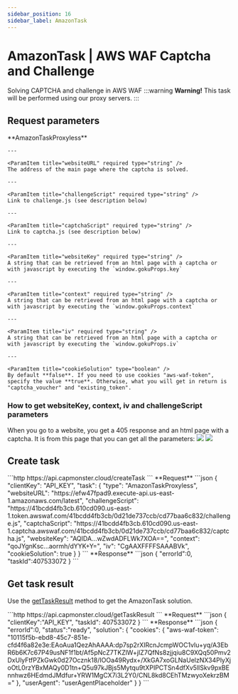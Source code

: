 ```yaml
---
sidebar_position: 16
sidebar_label: AmazonTask
---
```




# AmazonTask | AWS WAF Captcha and Challenge
Solving CAPTCHA and challenge in AWS WAF
:::warning **Warning!**
This task will be performed using our proxy servers. 
:::

## Request parameters
<TabItem value="proxyless" label="RecaptchaV2EnterpriseTaskProxyless (without proxy)" default className="bordered-panel">
    <ParamItem title="type" required type="string" />
    **AmazonTaskProxyless**

    --- 

    <ParamItem title="websiteURL" required type="string" />
    The address of the main page where the captcha is solved.

    ---

    <ParamItem title="challengeScript" required type="string" />
    Link to challenge.js (see description below)

    ---

    <ParamItem title="captchaScript" required type="string" />
    Link to captcha.js (see description below)

    ---

    <ParamItem title="websiteKey" required type="string" />
    A string that can be retrieved from an html page with a captcha or with javascript by executing the `window.gokuProps.key`

    ---

    <ParamItem title="context" required type="string" />
    A string that can be retrieved from an html page with a captcha or with javascript by executing the `window.gokuProps.context`

    ---

    <ParamItem title="iv" required type="string" />
    A string that can be retrieved from an html page with a captcha or with javascript by executing the `window.gokuProps.iv`

    ---

    <ParamItem title="cookieSolution" type="boolean" />
    By default **false**. If you need to use cookies "aws-waf-token", specify the value **true**. Otherwise, what you will get in return is "captcha_voucher" and "existing_token".

  </TabItem>

### How to get websiteKey, context, iv and challengeScript parameters
When you go to a website, you get a 405 response and an html page with a captcha. It is from this page that you can get all the parameters:
![](aws1.png) 
![](aws2.png) 

## Create task


<TabItem value="proxyless" label="RecaptchaV2TaskProxyless (without proxy)" default className="method-panel">
<MethodItem>
  ```http
  https://api.capmonster.cloud/createTask
  ```
</MethodItem>
<MethodDescription>
**Request**
```json
{
    "clientKey": "API_KEY",
    "task": {
        "type": "AmazonTaskProxyless",
        "websiteURL": "https://efw47fpad9.execute-api.us-east-1.amazonaws.com/latest",
        "challengeScript": "https://41bcdd4fb3cb.610cd090.us-east-1.token.awswaf.com/41bcdd4fb3cb/0d21de737ccb/cd77baa6c832/challenge.js",
        "captchaScript": "https://41bcdd4fb3cb.610cd090.us-east-1.captcha.awswaf.com/41bcdd4fb3cb/0d21de737ccb/cd77baa6c832/captcha.js",
        "websiteKey": "AQIDA...wZwdADFLWk7XOA==",
        "context": "qoJYgnKsc...aormh/dYYK+Y=",
        "iv": "CgAAXFFFFSAAABVk",
        "cookieSolution": true
    }
}
```
**Response**
```json
{
  "errorId":0,
  "taskId":407533072
}
```

</MethodDescription>
</TabItem>

## Get task result
Use the [getTaskResult](../api/methods/get-task-result.md) method to get the AmazonTask solution.

<TabItem value="proxyless" label="GeeTestTaskProxyless (without proxy)" default className="method-panel-full">
    <MethodItem>
```http
https://api.capmonster.cloud/getTaskResult
```
    </MethodItem>
    <MethodDescription>
**Request**
```json
{
  "clientKey":"API_KEY",
  "taskId": 407533072
}
```
**Response**
```json
{
    "errorId":0,
    "status":"ready",
    "solution": {
        "cookies": {
            "aws-waf-token": "10115f5b-ebd8-45c7-851e-cfd4f6a82e3e:EAoAua1QezAhAAAA:dp7sp2rXIRcnJcmpWOC1vIu+yq/A3EbR6b6K7c67P49usNF1f1bt/Af5pNcZ7TKZlW+jIZ7QfNs8zjjqiu8C9XQq50Pmv2DxUlyFtfPZkGwk0d27Ocznk18/IOOa49Rydx+/XkGA7xoGLNaUelzNX34PlyXjoOtL0rzYBxMAQy0D1tn+Q5u97kJBjs5Mytqu9tXPIPCTSn4dfXv5llSkv9pxBEnnhwz6HEdmdJMdfur+YRW1MgCX7i3L2Y0/CNL8kd8CEhTMzwyoXekrzBM="
        },
        "userAgent": "userAgentPlaceholder"
    }
}
```
  </MethodDescription>
  </TabItem>
